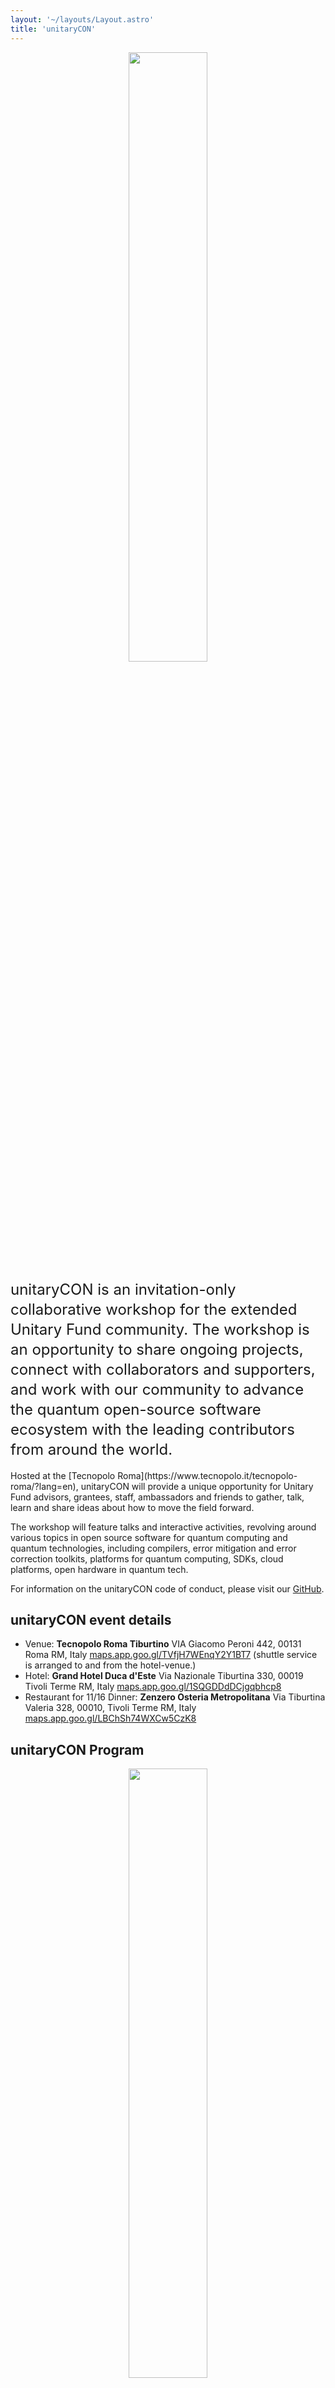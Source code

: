 ```yaml
---
layout: '~/layouts/Layout.astro'
title: 'unitaryCON'
---
```


<p align="center">
  <img src="/images/unitaryCON_2023.png" style="width: 50%" />
</p>

<div style='font-size: 1.5rem; line-height: 2rem;'>
unitaryCON is an invitation-only collaborative workshop for the extended Unitary Fund community. The workshop is an opportunity to share ongoing projects, connect with collaborators and supporters, and work with our community to advance the quantum open-source software ecosystem with the leading contributors from around the world.
</div>
<br/>

<div>
Hosted at the [Tecnopolo Roma](https://www.tecnopolo.it/tecnopolo-roma/?lang=en), unitaryCON will provide a unique opportunity for Unitary Fund advisors, grantees, staff, ambassadors and friends to gather, talk, learn and share ideas about how to move the field forward.

The workshop will feature talks and interactive activities, revolving around various topics in open source software for quantum computing and quantum technologies, including compilers, error mitigation and error correction toolkits, platforms for quantum computing, SDKs, cloud platforms, open hardware in quantum tech.

For information on the unitaryCON code of conduct, please visit our [GitHub](https://github.com/unitaryfund/unitary.fund/blob/master/CODE_OF_CONDUCT.md).

## unitaryCON event details
- Venue: **Tecnopolo Roma Tiburtino** 
VIA Giacomo Peroni 442, 
00131 Roma RM, Italy
[maps.app.goo.gl/TVfjH7WEnqY2Y1BT7](https://maps.app.goo.gl/TVfjH7WEnqY2Y1BT7)
(shuttle service is arranged to and from the hotel-venue.)
- Hotel: **Grand Hotel Duca d'Este**
Via Nazionale Tiburtina 330, 
00019 Tivoli Terme RM, Italy
[maps.app.goo.gl/1SQGDDdDCjgqbhcp8](https://maps.app.goo.gl/1SQGDDdDCjgqbhcp8)
- Restaurant for 11/16 Dinner: **Zenzero Osteria Metropolitana**
Via Tiburtina Valeria 328, 
00010, Tivoli Terme RM, Italy
[maps.app.goo.gl/LBChSh74WXCw5CzK8](https://maps.app.goo.gl/LBChSh74WXCw5CzK8)

## unitaryCON Program

<p align="center">
  <img src="/images/unitaryCON_2023_program.png" style="width: 50%" />
</p>
You can find the full **workshop agenda, including abstracts, [here (PDF)](https://unitary.fund/assets/unitaryCON_Program.pdf)**.

### unitaryCON Talks
<p>
- *Wed Nov 15, 2023*
  - **Nathan Shammah**, Unitary Fund, ["Welcome Unitary Fund!”](https://docs.google.com/presentation/d/18Oltr8GN0V1IEmNcATzn1LoHHNQgazcHWZm-UWH7mgY/edit?usp=sharing)
  - **Peter Groszkowski**, Oak Ridge National Lab, “Simulating superconducting circuits with scqubits”
  - **Jordan Sullivan**, AWS, “Amazon Braket”
</p>

<p>
- *Thu Nov 16, 2023*
  - **Luciano Bello**, IBM Quantum, “Qiskit: Transformative impact on quantum research and community development”
  - **Nathan Killoran**, Xanadu, “PennyLane & Catalyst: envisioning the future of quantum software”
  - **Matt Lourens**, Stellenbosch University, [“Hierarchical quantum circuit representations”](https://matt-lourens.github.io/talk_2023_hierarqcal/)
</p>

<p>
- *Fri Nov 17, 2023*
  - **Xiuzhe (Roger) Luo**, Perimeter Institute, “The Julia programming language in the quantum community”
  - **Eduardo Maschio**, PASQAL, “Qadence: a differentiable interface for digital-analog programs” 
</p>

### Discord Channel
You can stay up to date with the information on unitaryCON on the [unitarycon channel](https://discord.gg/SuPfydWg) on the Unitary Fund Discord. 

### Code of Conduct
All participants must adhere to Unitary Fund's Community [Code of Conduct](https://github.com/unitaryfund/unitary.fund/blob/master/CODE_OF_CONDUCT.md). 



</div>
